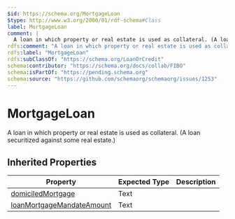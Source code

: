```yaml
---
$id: https://schema.org/MortgageLoan
$type: http://www.w3.org/2000/01/rdf-schema#Class
label: MortgageLoan
comment: |
  A loan in which property or real estate is used as collateral. (A loan securitized against some real estate.)
rdfs:comment: "A loan in which property or real estate is used as collateral. (A loan securitized against some real estate.)"
rdfs:label: "MortgageLoan"
rdfs:subClassOf: "https://schema.org/LoanOrCredit"
schema:contributor: "https://schema.org/docs/collab/FIBO"
schema:isPartOf: "https://pending.schema.org"
schema:source: "https://github.com/schemaorg/schemaorg/issues/1253"
---
```


# MortgageLoan

A loan in which property or real estate is used as collateral. (A loan securitized against some real estate.)

## Inherited Properties

| Property | Expected Type | Description |
| --- | --- | --- |
| [domiciledMortgage](https://schema.org/domiciledMortgage) | Text |  |
| [loanMortgageMandateAmount](https://schema.org/loanMortgageMandateAmount) | Text |  |
